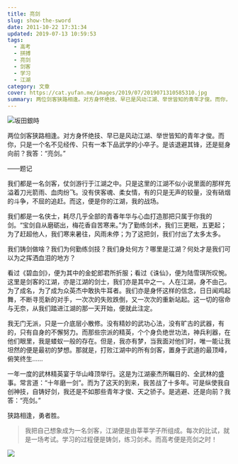 ```yaml
---
title: 亮剑
slug: show-the-sword
date: 2011-10-22 17:31:34
updated: 2019-07-13 10:59:53
tags:
  - 高考
  - 拼搏
  - 亮剑
  - 剑客
  - 学习
  - 江湖
category: 文章
cover: https://cat.yufan.me/images/2019/07/2019071310585310.jpg
summary: 两位剑客狭路相逢。对方身怀绝技、早已是风动江湖、举世皆知的青年才俊。而你，只是一个名不见经传、只有一本下品武学的小卒子。是该退避其芒，还是挺身向前？我答：“亮剑。”
---
```


![坂田銀時](https://cat.yufan.me/images/2019/07/2019071310502777.jpg)

<MusicPlayer netease={26124988} />

两位剑客狭路相逢。对方身怀绝技、早已是风动江湖、举世皆知的青年才俊。而你，只是一个名不见经传、只有一本下品武学的小卒子。是该退避其锋，还是挺身向前？我答：“亮剑。”

——题记

我们都是一名剑客，仗剑游行于江湖之中。只是这里的江湖不似小说里面的那样充溢着刀光箭雨、血肉纷飞。没有侠客魂、柔女情，有的只是无声的较量，没有硝烟的斗争，不屈的追赶。而这，便是你的江湖，我的战场。

我们都是一名侠士，耗尽几乎全部的青春年华与心血打造那把只属于你我的剑。“宝剑自从磨砺出，梅花香自苦寒来。”为了勤练剑术，我们三更眠，五更起；为了赶超他人，我们寒来暑往，风雨未停；为了这把剑，我们付出了太多太多。

我们铸剑做啥？我们为何勤练剑技？我们身处何方？哪里是江湖？何处才是我们可以为之挥洒血泪的地方？

看过《碧血剑》，便为其中的金蛇郎君所折服；看过《诛仙》，便为陆雪琪所叹惋。这里是剑客的江湖，亦是江湖的剑士，我们亦是其中之一。人在江湖，身不由己。为了成名，为了成为众英杰中敢执牛耳者。我们亦是身怀这样的信念，日日闻鸡起舞，不断寻觅新的对手，一次次的失败跌倒，又一次次的重新站起。这一切的宿命与无奈，从我们踏进江湖的那一天开始，便就此注定。

我无门无派，只是一介底层小散修。没有精妙的武功心法，没有旷古的武器，有的，只有自身的不懈努力。而那些宗派的精英，个个身负绝世功法，神兵利器，在他们眼里，我是蝼蚁一般的存在。但是，我亦有梦，当我面对他们时，唯一能让我坦然的便是最初的梦想。那就是，打败江湖中的所有剑客，置身于武道的最顶峰，俯笑终生……

一年一度的武林精英宴于华山峰顶举行。这是为江湖豪杰所瞩目的、全武林的盛事。常言道：“十年磨一剑”。而为了这天的到来，我苦战了十多年。可是纵使我自创神技，自铸好剑，我还是不如那些青年才俊、天之骄子。是逃避、还是向前？我答：“亮剑。”

狭路相逢，勇者胜。

> 我把自己想象成为一名剑客，江湖便是由莘莘学子所组成。每次的比试，就是一场考试。学习的过程便是铸剑，练习剑术。而高考便是亮剑之时！

![](https://cat.yufan.me/images/2019/07/2019071310542523.jpg)
